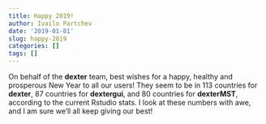 ```yaml
---
title: Happy 2019!
author: Ivailo Partchev
date: '2019-01-01'
slug: happy-2019
categories: []
tags: []
---
```


On behalf of the **dexter** team, best wishes for a happy, healthy and prosperous New Year to all our users! They seem to be in 113 countries for **dexter**, 87 countries for **dextergui**, and 80 countries for **dexterMST**, according to the current Rstudio stats. I look at these numbers with awe, and I am sure we'll all keep giving our best!
